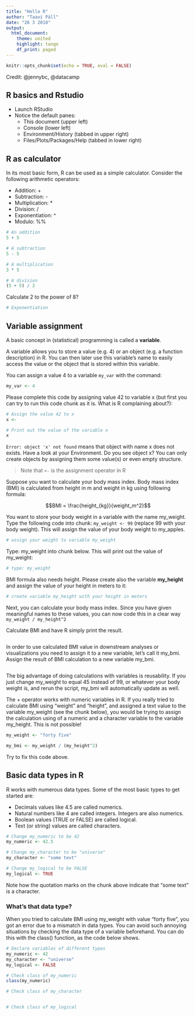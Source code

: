 ```yaml
---
title: "Hello R"
author: "Taavi Päll"
date: "26 3 2018"
output: 
  html_document:
    theme: united
    highlight: tango
    df_print: paged
---
```


```r
knitr::opts_chunk$set(echo = TRUE, eval = FALSE)
```

Credit: @jennybc, @datacamp

## R basics and Rstudio

- Launch RStudio
- Notice the default panes:
    - This document (upper left)
    - Console (lower left)
    - Environment/History (tabbed in upper right) 
    - Files/Plots/Packages/Help (tabbed in lower right)

## R as calculator

In its most basic form, R can be used as a simple calculator. 
Consider the following arithmetic operators:

- Addition: +
- Subtraction: -
- Multiplication: *
- Division: /
- Exponentiation: ^
- Modulo: %%

```r
# An addition
5 + 5
```

```r
# A subtraction
5 - 5 
```

```r
# A multiplication
3 * 5
```

```r
# A division
(5 + 5) / 2
```

Calculate 2 to the power of 8?
```r
# Exponentiation
```


## Variable assignment

A basic concept in (statistical) programming is called a **variable**.

A variable allows you to store a value (e.g. 4) or an object (e.g. a function description) in R. 
You can then later use this variable's name to easily access the value or the object that is stored within this variable.

You can assign a value 4 to a variable `my_var` with the command:

```r
my_var <- 4
```

Please complete this code by assigning value 42 to variable x (but first you can try to run this code chunk as it is. What is R complaining about?):
```r
# Assign the value 42 to x
x <- 

# Print out the value of the variable x
x
```

`Error: object 'x' not found` means that object with name x does not exists.
Have a look at your Environment. 
Do you see object x? 
You can only create objects by assigning them some value(s) or even empty structure.

> Note that `<-` is the assignment operator in R

Suppose you want to calculate your body mass index. 
Body mass index (BMI) is calculated from height in m and weight in kg using following formula:

$$BMI = \frac{height_{kg}}{weight_m^2}$$

You want to store your body weight in a variable with the name my_weight.
Type the following code into chunk: `my_weight <- 99` (replace 99 with your body weight). 
This will assign the value of your body weight to my_apples.

```r
# assign your weight to variable my_weight

```

Type: my_weight into chunk below. 
This will print out the value of my_weight:

```r
# type: my_weight

```

BMI formula also needs height. 
Please create also the variable **my_height** and assign the value of your height in meters to it: 

```r
# create variable my_height with your height in meters

```

Next, you can calculate your body mass index. 
Since you have given meaningful names to these values, you can now code this in a clear way `my_weight / my_height^2`

Calculate BMI and have R simply print the result.
```r

```

In order to use calculated BMI value in downstream analyses or visualizations you need to assign it to a new variable, let's call it my_bmi.
Assign the result of BMI calculation to a new variable my_bmi.

```r

```

The big advantage of doing calculations with variables is reusability. 
If you just change my_weight to equal 45 instead of 99, or whatever your body weight is, and rerun the script, my_bmi will automatically update as well.

The + operator works with numeric variables in R. 
If you really tried to calculate BMI using "weight" and "height", and assigned a text value to the variable my_weight (see the chunk below), you would be trying to assign the calculation using of a numeric and a character variable to the variable my_height. This is not possible!

```r
my_weight <- "forty five"
```

```r
my_bmi <- my_weight / (my_height^2)
```

Try to fix this code above.

## Basic data types in R

R works with numerous data types. 
Some of the most basic types to get started are:

- Decimals values like 4.5 are called numerics.
- Natural numbers like 4 are called integers. Integers are also numerics.
- Boolean values (TRUE or FALSE) are called logical.
- Text (or string) values are called characters.

```r
# Change my_numeric to be 42
my_numeric <- 42.5

# Change my_character to be "universe"
my_character <- "some text"

# Change my_logical to be FALSE
my_logical <- TRUE
```

Note how the quotation marks on the chunk above indicate that "some text" is a character.

### What's that data type?

When you tried to calculate BMI using my_weight with value "forty five", you got an error due to a mismatch in data types.
You can avoid such annoying situations by checking the data type of a variable beforehand. 
You can do this with the class() function, as the code below shows.

```r
# Declare variables of different types
my_numeric <- 42
my_character <- "universe"
my_logical <- FALSE 

# Check class of my_numeric
class(my_numeric)

# Check class of my_character


# Check class of my_logical

```


